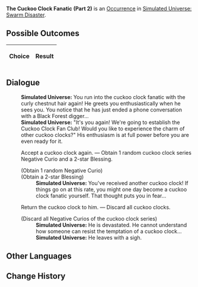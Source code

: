 {{Simulated Universe Event Infobox
|title         = The Cuckoo Clock Fanatic (Part 2)
|image         = Random Event Twin.png
|type          =
|domains_su    = Occurrence
|domains_ext   = 
|domains_swarm = Occurrence
|domains_gng   = 
|requirements  =
|prev          = {{tx}}
|next          = {{tx}}
|indexRewards  =
|characters    = 
}}
'''The Cuckoo Clock Fanatic (Part 2)''' is an [[Simulated Universe/Occurrence|Occurrence]] in [[Simulated Universe: Swarm Disaster]].

==Possible Outcomes==
{| class="article-table"
!Choice
!Result

|}

<!--
==Gameplay Notes==

-->
==Dialogue==
{{Dialogue Start}}
:'''Simulated Universe:''' You run into the cuckoo clock fanatic with the curly chestnut hair again! He greets you enthusiastically when he sees you. You notice that he has just ended a phone conversation with a Black Forest digger...
:'''Simulated Universe:''' "It's you again! We're going to establish the Cuckoo Clock Fan Club! Would you like to experience the charm of other cuckoo clocks?" His enthusiasm is at full power before you are even ready for it.
:{{DIcon|Star}} Accept a cuckoo clock again. &mdash; Obtain 1 random cuckoo clock series Negative Curio and a 2-star Blessing.
:;(Obtain 1 random Negative Curio)
:;(Obtain a 2-star Blessing)
::'''Simulated Universe:''' You've received another cuckoo clock! If things go on at this rate, you might one day become a cuckoo clock fanatic yourself. That thought puts you in fear...
:{{DIcon|Star}} Return the cuckoo clock to him. &mdash; Discard all cuckoo clocks.
:;(Discard all Negative Curios of the cuckoo clock series)
::'''Simulated Universe:''' He is devastated. He cannot understand how someone can resist the temptation of a cuckoo clock...
::'''Simulated Universe:''' He leaves with a sigh.
{{Dialogue End}}

==Other Languages==
{{Other Languages
|en   = The Cuckoo Clock Fanatic (Part 2)
|zhs  = 咕咕钟狂热粉丝（其二）
|zht  = 咕咕鐘狂熱愛好者（其二）
|ja   = {{Rubi|鳩時計|はとどけい}}の{{Rubi|熱狂的|ねっきょうてき}}ファン（2）
|ko   = 뻐꾸기 시계의 광팬 (2)
|es   = El fanático del reloj de cuco II
|fr   = Collectionneur de coucous (partie 2)
|ru   = Фанат часов с кукушкой II
|th   = แฟนคลับผู้คลั่งไคล้ Cuckoo Clock (2)
|vi   = Fan Cuồng Đồng Hồ Cúc Cu 2
|de   = Der Kuckucksuhren-Fanatiker (Teil 2)
|id   = Fanatik Jam Cuckoo (2)
|pt   = O Fanático dos Relógios Cuco (Parte 2)
}}

==Change History==
{{Change History|<!--unknown-->}}
